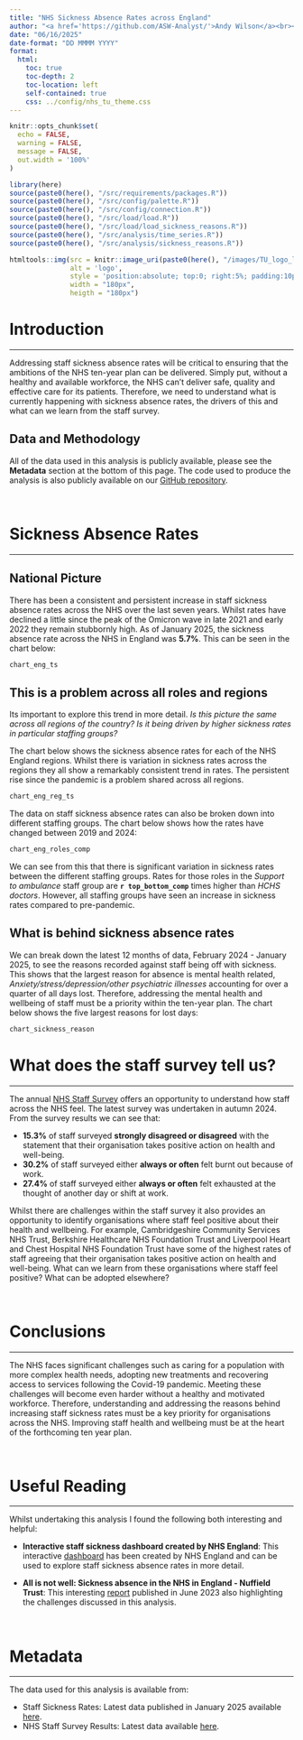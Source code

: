 ```yaml
---
title: "NHS Sickness Absence Rates across England"
author: "<a href='https://github.com/ASW-Analyst/'>Andy Wilson</a><br><a href='https://transformationunit.nhs.uk/'>NHS Transformation Unit</a>"
date: "06/16/2025"
date-format: "DD MMMM YYYY"
format: 
  html:
    toc: true
    toc-depth: 2
    toc-location: left
    self-contained: true
    css: ../config/nhs_tu_theme.css
---
```


```r
knitr::opts_chunk$set(
  echo = FALSE,
  warning = FALSE,
  message = FALSE,
  out.width = '100%'
)

library(here)
source(paste0(here(), "/src/requirements/packages.R"))
source(paste0(here(), "/src/config/palette.R"))
source(paste0(here(), "/src/config/connection.R"))
source(paste0(here(), "/src/load/load.R"))
source(paste0(here(), "/src/load/load_sickness_reasons.R"))
source(paste0(here(), "/src/analysis/time_series.R"))
source(paste0(here(), "/src/analysis/sickness_reasons.R"))


```

```r

htmltools::img(src = knitr::image_uri(paste0(here(), "/images/TU_logo_large.png")), 
               alt = 'logo', 
               style = 'position:absolute; top:0; right:5%; padding:10px;',
               width = "180px",
               heigth = "180px")

```

# Introduction
***
Addressing staff sickness absence rates will be critical to ensuring that the ambitions of the NHS ten-year plan can be delivered. Simply put, without a healthy and available workforce, the NHS can't deliver safe, quality and effective care for its patients. Therefore, we need to understand what is currently happening with sickness absence rates, the drivers of this and what can we learn from the staff survey.

:::{.callout-note}
## Data and Methodology
All of the data used in this analysis is publicly available, please see the **Metadata** section at the bottom of this page. The code used to produce the analysis is also publicly available on our [GitHub repository](https://github.com/NHS-Transformation-Unit/staff_sickness_absence).

:::

<br/>

# Sickness Absence Rates
***

## National Picture
There has been a consistent and persistent increase in staff sickness absence rates across the NHS over the last seven years. Whilst rates have declined a little since the peak of the Omicron wave in late 2021 and early 2022 they remain stubbornly high. As of January 2025, the sickness absence rate across the NHS in England was **5.7%**. This can be seen in the chart below:

```r

chart_eng_ts

```


## This is a problem across all roles and regions
Its important to explore this trend in more detail. *Is this picture the same across all regions of the country? Is it being driven by higher sickness rates in particular staffing groups?*

The chart below shows the sickness absence rates for each of the NHS England regions. Whilst there is variation in sickness rates across the regions they all show a remarkably consistent trend in rates. The persistent rise since the pandemic is a problem shared across all regions.

```r

chart_eng_reg_ts

```

The data on staff sickness absence rates can also be broken down into different staffing groups. The chart below shows how the rates have changed between 2019 and 2024:

```r

chart_eng_roles_comp

```

We can see from this that there is significant variation in sickness rates between the different staffing groups. Rates for those roles in the *Support to ambulance* staff group are **`r top_bottom_comp`** times higher than *HCHS doctors*. However, all staffing groups have seen an increase in sickness rates compared to pre-pandemic.

## What is behind sickness absence rates
We can break down the latest 12 months of data, February 2024 - January 2025, to see the reasons recorded against staff being off with sickness. This shows that the largest reason for absence is mental health related, *Anxiety/stress/depression/other psychiatric illnesses* accounting for over a quarter of all days lost. Therefore, addressing the mental health and wellbeing of staff must be a priority within the ten-year plan. The chart below shows the five largest reasons for lost days:

```r

chart_sickness_reason

```


# What does the staff survey tell us?
***
The annual [NHS Staff Survey](https://www.nhsstaffsurveys.com/) offers an opportunity to understand how staff across the NHS feel. The latest survey was undertaken in autumn 2024. From the survey results we can see that:

* **15.3%** of staff surveyed **strongly disagreed or disagreed** with the statement that their organisation takes positive action on health and well-being.
* **30.2%** of staff surveyed either **always or often** felt burnt out because of work.
* **27.4%** of staff surveyed either **always or often** felt exhausted at the thought of another day or shift at work.

Whilst there are challenges within the staff survey it also provides an opportunity to identify organisations where staff feel positive about their health and wellbeing. For example, Cambridgeshire Community Services NHS Trust, Berkshire Healthcare NHS Foundation Trust and Liverpool Heart and Chest Hospital NHS Foundation Trust have some of the highest rates of staff agreeing that their organisation takes positive action on health and well-being. What can we learn from these organisations where staff feel positive? What can be adopted elsewhere?

<br/>

# Conclusions
***
The NHS faces significant challenges such as caring for a population with more complex health needs, adopting new treatments and recovering access to services following the Covid-19 pandemic. Meeting these challenges will become even harder without a healthy and motivated workforce. Therefore, understanding and addressing the reasons behind increasing staff sickness rates must be a key priority for organisations across the NHS. Improving staff health and wellbeing must be at the heart of the forthcoming ten year plan.

<br/>

# Useful Reading
***

Whilst undertaking this analysis I found the following both interesting and helpful:

* **Interactive staff sickness dashboard created by NHS England**: This interactive [dashboard](https://app.powerbi.com/view?r=eyJrIjoiZWQ2YmE4ZWEtNDAzZS00MzI3LTgwOTQtNjBlNjRkNDUwYTRiIiwidCI6IjM3YzM1NGIyLTg1YjAtNDdmNS1iMjIyLTA3YjQ4ZDc3NGVlMyJ9) has been created by NHS England and can be used to explore staff sickness absence rates in more detail.

* **All is not well: Sickness absence in the NHS in England - Nuffield Trust**: This interesting [report](https://www.nuffieldtrust.org.uk/resource/all-is-not-well-sickness-absence-in-the-nhs-in-england) published in June 2023 also highlighting the challenges discussed in this analysis.

<br/>

# Metadata
***
The data used for this analysis is available from:

* Staff Sickness Rates: Latest data published in January 2025 available [here](https://digital.nhs.uk/data-and-information/publications/statistical/nhs-sickness-absence-rates/january-2025).
* NHS Staff Survey Results: Latest data available [here](https://www.nhsstaffsurveys.com/results/interactive-results/).


